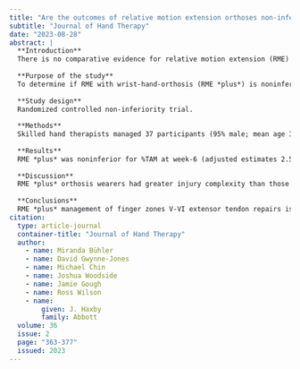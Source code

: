 ```yaml
---
title: "Are the outcomes of relative motion extension orthoses non-inferior and cost-effective compared with dynamic extension orthoses for management of zones V-VI finger extensor tendon repairs: A randomized controlled trial"
subtitle: "Journal of Hand Therapy"
date: "2023-08-28"
abstract: |
  **Introduction**
  There is no comparative evidence for relative motion extension (RME) orthosis with dynamic wrist-hand-finger-orthosis (WHFO) management of zones V-VI extensor tendon repairs.
  
  **Purpose of the study**
  To determine if RME with wrist-hand-orthosis (RME *plus*) is noninferior to dynamic WHFO for these zones in clinical outcomes.
  
  **Study design**
  Randomized controlled non-inferiority trial.
  
  **Methods**
  Skilled hand therapists managed 37 participants (95% male; mean age 39 years, SD 18) with repaired zones V-VI extensor tendons randomized to RME *plus* (*n* = 19) or dynamic WHFO (*n* = 18). The primary outcome of percentage of total active motion (%TAM) and secondary outcomes of satisfaction, function, and quality of life were measured at week-6 and -12 postoperatively; percentage grip strength (%Grip), complication rates, and cost data at week-12. Following the intention-to-treat principle non-inferiority was assessed using linear regression analysis (5% significance) and adjusted for injury complexity factors with an analysis of costs performed.
  
  **Results**
  RME *plus* was noninferior for %TAM at week-6 (adjusted estimates 2.5; 95% CI -9.0 to 14.0), %TAM at week-12 (0.3; -6.8 to 7.5), therapy satisfaction at week-6 and -12, and orthosis satisfaction, QuickDASH, and %Grip at week-12. Per protocol analysis yielded 2 tendon ruptures in the RME *plus* orthoses and 1 in the dynamic WHFO. There were no differences in health system and societal cost, or quality-adjusted life years.
  
  **Discussion**
  RME *plus* orthosis wearers had greater injury complexity than those in dynamic WHFOs, with overall rupture rate for both groups comparatively more than reported by others; however, percentage %TAM was comparable. The number of participants needed was underestimated, so risk of chance findings should be considered.
  
  **Conclusions**
  RME *plus* management of finger zones V-VI extensor tendon repairs is non-inferior to dynamic WHFO in %TAM, therapy and orthotic satisfaction, QuickDASH, and %Grip. Major costs associated with this injury are related to lost work time.
citation: 
  type: article-journal
  container-title: "Journal of Hand Therapy"
  author:
    - name: Miranda Bühler
    - name: David Gwynne-Jones
    - name: Michael Chin
    - name: Joshua Woodside
    - name: Jamie Gough
    - name: Ross Wilson
    - name:
        given: J. Haxby
        family: Abbott
  volume: 36
  issue: 2
  page: "363-377"
  issued: 2023
---
```

